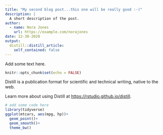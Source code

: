 ```yaml
---
title: "My second blog post...this one will be really good :-)"
description: |
  A short description of the post.
author:
  - name: Nora Jones
    url: https://example.com/norajones
date: 12-30-2020
output:
  distill::distill_article:
    self_contained: false
---
```


Add some text here.

```r
knitr::opts_chunk$set(echo = FALSE)
```

Distill is a publication format for scientific and technical writing, native to the web.

Learn more about using Distill at <https://rstudio.github.io/distill>.


```r
# add some code here
library(tidyverse)
ggplot(mtcars, aes(mpg, hp))+
  geom_point()+
  geom_smooth()+
  theme_bw()


```



